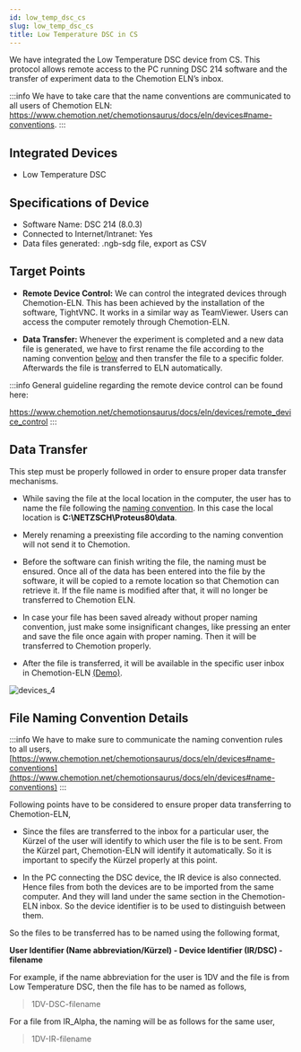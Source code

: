 ```yaml
---
id: low_temp_dsc_cs
slug: low_temp_dsc_cs
title: Low Temperature DSC in CS
---
```


We have integrated the Low Temperature DSC device from CS. This protocol allows remote access to the PC running DSC 214 software and the transfer of experiment data to the Chemotion ELN’s inbox.

:::info
We have to take care that the name conventions are communicated to all users of Chemotion ELN:
https://www.chemotion.net/chemotionsaurus/docs/eln/devices#name-conventions.
:::

## Integrated Devices
- Low Temperature DSC

## Specifications of Device
- Software Name: DSC 214 (8.0.3)
- Connected to Internet/Intranet: Yes
- Data files generated: .ngb-sdg file, export as CSV

## Target Points

 - **Remote Device Control:** We can control the integrated devices through Chemotion-ELN. This has been achieved
 by the installation of the software, TightVNC. It works in a similar way as TeamViewer. Users can access the computer remotely through Chemotion-ELN.

  - **Data Transfer:** Whenever the experiment is completed and a new data file is generated, we have to first rename the file according to the naming convention [below](/docs/devices/low_temp_dsc_cs#file-naming-convention-details) and then transfer the file to a specific folder. Afterwards the file is transferred to ELN automatically.

:::info
General guideline regarding the remote device control can be found here:

https://www.chemotion.net/chemotionsaurus/docs/eln/devices/remote_device_control
:::

## Data Transfer

This step must be properly followed in order to ensure proper data transfer mechanisms.

- While saving the file at the local location in the computer, the user has to name the file following the [naming convention](/docs/devices/low_temp_dsc_cs#file-naming-convention-details). In this case the local location is **C:\NETZSCH\Proteus80\data**.

- Merely renaming a preexisting file according to the naming convention will not send it to Chemotion.

- Before the software can finish writing the file, the naming must be ensured. Once all of the data has been entered into the file by the software, it will be copied to a remote location so that Chemotion can retrieve it. If the file name is modified after that, it will no longer be transferred to Chemotion ELN.

- In case your file has been saved already without proper naming convention, just make some insignificant changes, like pressing an enter and save the file once again with proper naming. Then it will be transferred to Chemotion properly.

- After the file is transferred, it will be available in the specific user inbox in Chemotion-ELN [(Demo)](https://www.awesomescreenshot.com/video/8282250?key=33d387cb0a14e86e65dff8a9cb393b92).

![devices_4](/img/devices_4.png)

## File Naming Convention Details

:::info
We have to make sure to communicate the naming convention rules to all users, [https://www.chemotion.net/chemotionsaurus/docs/eln/devices#name-conventions](https://www.chemotion.net/chemotionsaurus/docs/eln/devices#name-conventions)
:::

Following points have to be considered to ensure proper data transferring to Chemotion-ELN,

- Since the files are transferred to the inbox for a particular user, the Kürzel of the user will identify to which user the file is to be sent. From the Kürzel part, Chemotion-ELN will identify it automatically. So it is important to specify the Kürzel properly at this point.

- In the PC connecting the DSC device, the IR device is also connected. Hence files from both the devices are to be imported from the same computer. And they will land under the same section in the Chemotion-ELN inbox. So the device identifier is to be used to distinguish between them.

So the files to be transferred has to be named using the following format,

**User Identifier (Name abbreviation/Kürzel) - Device Identifier (IR/DSC) - filename**

For example, if the name abbreviation for the user is 1DV and the file is from Low Temperature DSC, then the file has to be named as follows,

>  1DV-DSC-filename

For a file from IR_Alpha, the naming will be as follows for the same user,
> 1DV-IR-filename
